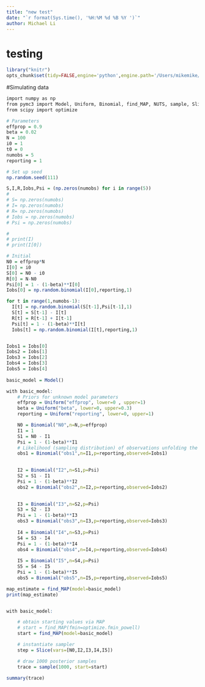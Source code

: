 ```yaml
---
title: "new test"
date: "`r format(Sys.time(), '%H:%M %d %B %Y ')`"
author: Michael Li
---
```


# testing
```r
library("knitr")
opts_chunk$set(tidy=FALSE,engine='python',engine.path='/Users/mikemike/anaconda/bin/python')
```

#Simulating data

```r
import numpy as np
from pymc3 import Model, Uniform, Binomial, find_MAP, NUTS, sample, Slice, traceplot, summary
from scipy import optimize

# Parameters
effprop = 0.9
beta = 0.02
N = 100
i0 = 1
t0 = 0
numobs = 5
reporting = 1

# Set up seed
np.random.seed(111)

S,I,R,Iobs,Psi = (np.zeros(numobs) for i in range(5))
# 
# S= np.zeros(numobs)
# I= np.zeros(numobs)
# R= np.zeros(numobs)
# Iobs = np.zeros(numobs)
# Psi = np.zeros(numobs)

# 
# print(I)
# print(I[0])

# Initial 
N0 = effprop*N
I[0] = i0
S[0] = N0 - i0
R[0] = N-N0
Psi[0] = 1 - (1-beta)**I[0]
Iobs[0] = np.random.binomial(I[0],reporting,1)

for t in range(1,numobs-1):
  I[t] = np.random.binomial(S[t-1],Psi[t-1],1)
  S[t] = S[t-1] - I[t]
  R[t] = R[t-1] + I[t-1]
  Psi[t] = 1 - (1-beta)**I[t]
  Iobs[t] = np.random.binomial(I[t],reporting,1) 


Iobs1 = Iobs[0]
Iobs2 = Iobs[1]
Iobs3 = Iobs[2]
Iobs4 = Iobs[3]
Iobs5 = Iobs[4]  
  
basic_model = Model()

with basic_model:
    # Priors for unknown model parameters
    effprop = Uniform("effprop", lower=0 , upper=1)
    beta = Uniform("beta", lower=0, upper=0.3)
    reporting = Uniform("reporting", lower=0, upper=1)

    N0 = Binomial("N0",n=N,p=effprop)
    I1 = 1
    S1 = N0 - I1
    Psi = 1 - (1-beta)**I1
    # Likelihood (sampling distribution) of observations unfolding the for loop 
    obs1 = Binomial("obs1",n=I1,p=reporting,observed=Iobs1)
    

    I2 = Binomial("I2",n=S1,p=Psi) 
    S2 = S1 - I1
    Psi = 1 - (1-beta)**I2
    obs2 = Binomial("obs2",n=I2,p=reporting,observed=Iobs2)

    
    I3 = Binomial("I3",n=S2,p=Psi) 
    S3 = S2 - I3
    Psi = 1 - (1-beta)**I3
    obs3 = Binomial("obs3",n=I3,p=reporting,observed=Iobs3) 
    
    I4 = Binomial("I4",n=S3,p=Psi) 
    S4 = S3 - I4
    Psi = 1 - (1-beta)**I4
    obs4 = Binomial("obs4",n=I4,p=reporting,observed=Iobs4) 
    
    I5 = Binomial("I5",n=S4,p=Psi) 
    S5 = S4 - I5
    Psi = 1 - (1-beta)**I5
    obs5 = Binomial("obs5",n=I5,p=reporting,observed=Iobs5) 

map_estimate = find_MAP(model=basic_model)
print(map_estimate)


with basic_model:

    # obtain starting values via MAP
    # start = find_MAP(fmin=optimize.fmin_powell)
    start = find_MAP(model=basic_model)

    # instantiate sampler
    step = Slice(vars=[N0,I2,I3,I4,I5]) 

    # draw 1000 posterior samples
    trace = sample(1000, start=start) 
    
summary(trace)


```
